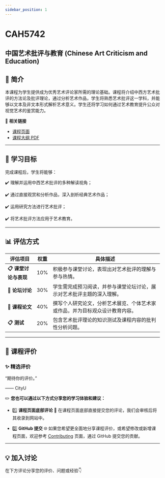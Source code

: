 ```yaml
---
sidebar_position: 1
---
```


# CAH5742
## 中国艺术批评与教育 (Chinese Art Criticism and Education)

## **📘 简介**
本课程为学生提供成为优秀艺术评论家所需的理论基础。课程将介绍中西方艺术批评的方法论及批评理论，通过分析艺术作品，学生将熟悉艺术批评这一学科，并能够以文本及非文本形式解析艺术意义。学生还将学习如何通过艺术教育提升公众对视觉艺术的鉴赏能力。

🔗 **相关链接**
- [课程页面](https://www.cityu.edu.hk/catalogue/pg/202425/course/CAH5742.htm)
- [课程大纲 PDF](https://www.cityu.edu.hk/catalogue/pg/202425/course/CAH5742.pdf)

---

## **🎯 学习目标**

完成课程后，学生将能够：

✔️ 理解并运用中西艺术批评的多种解读视角；

✔️ 通过直接观赏和分析作品，深入剖析经典艺术作品；

✔️ 运用研究方法进行艺术批评；

✔️ 将艺术批评方法应用于艺术教育。

---

## **📊 评估方式**

| **评估项目**          | **权重** | **具体描述**                                                                                       |
|----------------------|---------|---------------------------------------------------------------------------------------------------|
| **📋 课堂讨论与表现**   | 10%     | 积极参与课堂讨论，表现出对艺术批评的理解与参与热情。                                                     |
| **📂 论坛讨论**        | 30%     | 学生需完成预习阅读，并参与课堂论坛讨论，展示对艺术批评主题的深入理解。                                            |
| **📂 课程论文**        | 40%     | 撰写个人研究论文，分析艺术展览、个体艺术家或作品，并为目标观众设计教育内容。                                          |
| **📋 测试**           | 20%     | 包含艺术批评理论的知识测试及课程内容的批判性分析问题。                                                      |

---

## **💬 课程评价**

### ✨ **精选评价**
<div className={commentStyles.commentBox}>
    <p className={commentStyles.commentText}>
        “期待你的评价。”
    </p>
    <p className={commentStyles.commentAuthor}>—— CityU</p>
</div>

✏️ **您也可以通过以下方式分享您的学习体验和建议：**

- 1️⃣ **课程页面底部评论**
💬 在课程页面底部直接提交您的评论，我们会审核后将其收录到网站中。

- 2️⃣ **GitHub 提交**
🌐 如果您希望更全面地分享课程评价，或希望修改或新增课程页面，欢迎参考 [Contributing](https://penjc.github.io/CityU/contributing) 页面，通过 GitHub 提交您的贡献。

---

## **💡 加入讨论**

在下方评论分享您的评价、问题或经验👇
<Utterances />
